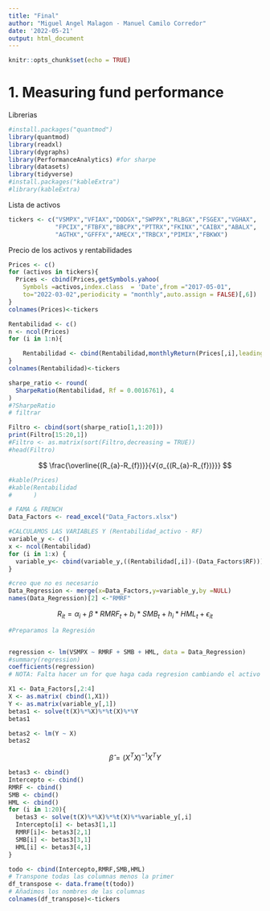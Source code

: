 ```yaml
---
title: "Final"
author: "Miguel Angel Malagon - Manuel Camilo Corredor"
date: '2022-05-21'
output: html_document
---
```


```r
knitr::opts_chunk$set(echo = TRUE)
```

# 1. Measuring fund performance

Librerias
```r
#install.packages("quantmod")
library(quantmod)
library(readxl)
library(dygraphs)
library(PerformanceAnalytics) #for sharpe
library(datasets)
library(tidyverse)
#install.packages("kableExtra")
#library(kableExtra)
```

Lista de activos
```r
tickers <- c("VSMPX","VFIAX","DODGX","SWPPX","RLBGX","FSGEX","VGHAX",
             "FPCIX","FTBFX","BBCPX","PTTRX","FKINX","CAIBX","ABALX",
             "AGTHX","GFFFX","AMECX","TRBCX","PIMIX","FBKWX")


```

Precio de los activos y rentabilidades
```r
Prices <- c()
for (activos in tickers){
  Prices <- cbind(Prices,getSymbols.yahoo(
    Symbols =activos,index.class  = 'Date',from ="2017-05-01",
    to="2022-03-02",periodicity = "monthly",auto.assign = FALSE)[,6])
}
colnames(Prices)<-tickers

```

```r
Rentabilidad <- c()
n <- ncol(Prices)
for (i in 1:n){

    Rentabilidad <- cbind(Rentabilidad,monthlyReturn(Prices[,i],leading = FALSE))[-1,]
}
colnames(Rentabilidad)<-tickers  
```

```r
sharpe_ratio <- round(
  SharpeRatio(Rentabilidad, Rf = 0.0016761), 4
)
#?SharpeRatio
# filtrar

Filtro <- cbind(sort(sharpe_ratio[1,1:20]))
print(Filtro[15:20,1])
#Filtro <- as.matrix(sort(Filtro,decreasing = TRUE))
#head(Filtro)
```

$$
\frac{\overline{(R_{a}-R_{f})}}{√{σ_{(R_{a}-R_{f})}}}
$$


```r
#kable(Prices)
#kable(Rentabilidad
#      )
```

```r
# FAMA & FRENCH
Data_Factors <- read_excel("Data_Factors.xlsx")

```


```r
#CALCULAMOS LAS VARIABLES Y (Rentabilidad_activo - RF)
variable_y <- c()
x <- ncol(Rentabilidad)
for (i in 1:x) {
  variable_y<- cbind(variable_y,((Rentabilidad[,i])-(Data_Factors$RF)))
}
```


```r
#creo que no es necesario
Data_Regression <- merge(x=Data_Factors,y=variable_y,by =NULL)
names(Data_Regression)[2] <-"RMRF"
```

$$
R_{it}=\alpha_i+\beta \ast RMRF_t +b_i \ast SMB_t +h_i \ast HML_t + \epsilon_{it}
$$

```r
#Preparamos la Regresión


regression <- lm(VSMPX ~ RMRF + SMB + HML, data = Data_Regression)
#summary(regression)
coefficients(regression)
# NOTA: Falta hacer un for que haga cada regresion cambiando el activo y lo coloque en un dataframe


```


```r
X1 <- Data_Factors[,2:4]
X <- as.matrix( cbind(1,X1))
Y <- as.matrix(variable_y[,1])
betas1 <- solve(t(X)%*%X)%*%t(X)%*%Y
betas1

betas2 <- lm(Y ~ X)
betas2
```

$$
\hat{\beta}=(X^TX)^{-1}X^TY
$$

```r
betas3 <- cbind()
Intercepto <- cbind()
RMRF <- cbind()
SMB <- cbind()
HML <- cbind()
for (i in 1:20){
  betas3 <- solve(t(X)%*%X)%*%t(X)%*%variable_y[,i]
  Intercepto[i] <- betas3[1,1]
  RMRF[i]<- betas3[2,1]
  SMB[i] <- betas3[3,1]
  HML[i] <- betas3[4,1]
}
```

```r
todo <- cbind(Intercepto,RMRF,SMB,HML)
# Transpone todas las columnas menos la primer
df_transpose <- data.frame(t(todo))
# Añadimos los nombres de las columnas
colnames(df_transpose)<-tickers
```

